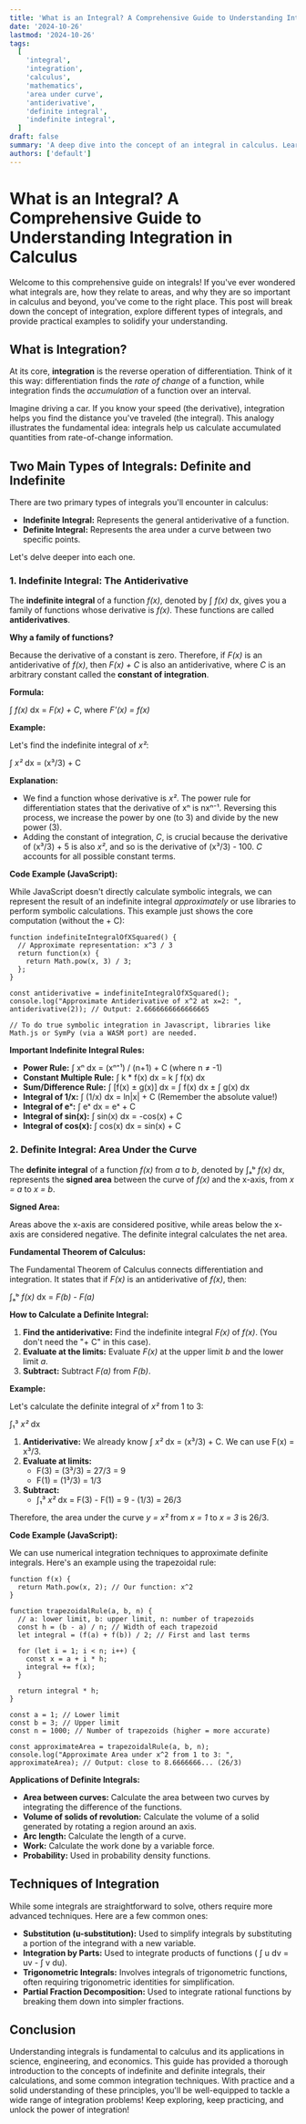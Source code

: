 ```yaml
---
title: 'What is an Integral? A Comprehensive Guide to Understanding Integration in Calculus'
date: '2024-10-26'
lastmod: '2024-10-26'
tags:
  [
    'integral',
    'integration',
    'calculus',
    'mathematics',
    'area under curve',
    'antiderivative',
    'definite integral',
    'indefinite integral',
  ]
draft: false
summary: 'A deep dive into the concept of an integral in calculus. Learn about definite and indefinite integrals, their applications, and how to solve them with practical examples.'
authors: ['default']
---
```


# What is an Integral? A Comprehensive Guide to Understanding Integration in Calculus

Welcome to this comprehensive guide on integrals! If you've ever wondered what integrals are, how they relate to areas, and why they are so important in calculus and beyond, you've come to the right place. This post will break down the concept of integration, explore different types of integrals, and provide practical examples to solidify your understanding.

## What is Integration?

At its core, **integration** is the reverse operation of differentiation. Think of it this way: differentiation finds the _rate of change_ of a function, while integration finds the _accumulation_ of a function over an interval.

Imagine driving a car. If you know your speed (the derivative), integration helps you find the distance you've traveled (the integral). This analogy illustrates the fundamental idea: integrals help us calculate accumulated quantities from rate-of-change information.

## Two Main Types of Integrals: Definite and Indefinite

There are two primary types of integrals you'll encounter in calculus:

- **Indefinite Integral:** Represents the general antiderivative of a function.
- **Definite Integral:** Represents the area under a curve between two specific points.

Let's delve deeper into each one.

### 1. Indefinite Integral: The Antiderivative

The **indefinite integral** of a function _f(x)_, denoted by ∫ _f(x)_ dx, gives you a family of functions whose derivative is _f(x)_. These functions are called **antiderivatives**.

**Why a family of functions?**

Because the derivative of a constant is zero. Therefore, if _F(x)_ is an antiderivative of _f(x)_, then _F(x) + C_ is also an antiderivative, where _C_ is an arbitrary constant called the **constant of integration**.

**Formula:**

∫ _f(x)_ dx = _F(x) + C_, where _F'(x) = f(x)_

**Example:**

Let's find the indefinite integral of _x²_:

∫ _x²_ dx = (x³/3) + C

**Explanation:**

- We find a function whose derivative is _x²_. The power rule for differentiation states that the derivative of xⁿ is nxⁿ⁻¹. Reversing this process, we increase the power by one (to 3) and divide by the new power (3).
- Adding the constant of integration, _C_, is crucial because the derivative of (x³/3) + 5 is also _x²_, and so is the derivative of (x³/3) - 100. _C_ accounts for all possible constant terms.

**Code Example (JavaScript):**

While JavaScript doesn't directly calculate symbolic integrals, we can represent the result of an indefinite integral _approximately_ or use libraries to perform symbolic calculations. This example just shows the core computation (without the + C):

```plaintext
function indefiniteIntegralOfXSquared() {
  // Approximate representation: x^3 / 3
  return function(x) {
    return Math.pow(x, 3) / 3;
  };
}

const antiderivative = indefiniteIntegralOfXSquared();
console.log("Approximate Antiderivative of x^2 at x=2: ", antiderivative(2)); // Output: 2.6666666666666665

// To do true symbolic integration in Javascript, libraries like Math.js or SymPy (via a WASM port) are needed.
```

**Important Indefinite Integral Rules:**

- **Power Rule:** ∫ xⁿ dx = (xⁿ⁺¹) / (n+1) + C (where n ≠ -1)
- **Constant Multiple Rule:** ∫ k \* f(x) dx = k ∫ f(x) dx
- **Sum/Difference Rule:** ∫ [f(x) ± g(x)] dx = ∫ f(x) dx ± ∫ g(x) dx
- **Integral of 1/x:** ∫ (1/x) dx = ln|x| + C (Remember the absolute value!)
- **Integral of eˣ:** ∫ eˣ dx = eˣ + C
- **Integral of sin(x):** ∫ sin(x) dx = -cos(x) + C
- **Integral of cos(x):** ∫ cos(x) dx = sin(x) + C

### 2. Definite Integral: Area Under the Curve

The **definite integral** of a function _f(x)_ from _a_ to _b_, denoted by ∫ₐᵇ _f(x)_ dx, represents the **signed area** between the curve of _f(x)_ and the x-axis, from _x = a_ to _x = b_.

**Signed Area:**

Areas above the x-axis are considered positive, while areas below the x-axis are considered negative. The definite integral calculates the net area.

**Fundamental Theorem of Calculus:**

The Fundamental Theorem of Calculus connects differentiation and integration. It states that if _F(x)_ is an antiderivative of _f(x)_, then:

∫ₐᵇ _f(x)_ dx = _F(b) - F(a)_

**How to Calculate a Definite Integral:**

1.  **Find the antiderivative:** Find the indefinite integral _F(x)_ of _f(x)_. (You don't need the "+ C" in this case).
2.  **Evaluate at the limits:** Evaluate _F(x)_ at the upper limit _b_ and the lower limit _a_.
3.  **Subtract:** Subtract _F(a)_ from _F(b)_.

**Example:**

Let's calculate the definite integral of _x²_ from 1 to 3:

∫₁³ _x²_ dx

1.  **Antiderivative:** We already know ∫ _x²_ dx = (x³/3) + C. We can use F(x) = x³/3.
2.  **Evaluate at limits:**
    - F(3) = (3³/3) = 27/3 = 9
    - F(1) = (1³/3) = 1/3
3.  **Subtract:**
    - ∫₁³ _x²_ dx = F(3) - F(1) = 9 - (1/3) = 26/3

Therefore, the area under the curve _y = x²_ from _x = 1_ to _x = 3_ is 26/3.

**Code Example (JavaScript):**

We can use numerical integration techniques to approximate definite integrals. Here's an example using the trapezoidal rule:

```plaintext
function f(x) {
  return Math.pow(x, 2); // Our function: x^2
}

function trapezoidalRule(a, b, n) {
  // a: lower limit, b: upper limit, n: number of trapezoids
  const h = (b - a) / n; // Width of each trapezoid
  let integral = (f(a) + f(b)) / 2; // First and last terms

  for (let i = 1; i < n; i++) {
    const x = a + i * h;
    integral += f(x);
  }

  return integral * h;
}

const a = 1; // Lower limit
const b = 3; // Upper limit
const n = 1000; // Number of trapezoids (higher = more accurate)

const approximateArea = trapezoidalRule(a, b, n);
console.log("Approximate Area under x^2 from 1 to 3: ", approximateArea); // Output: close to 8.6666666... (26/3)
```

**Applications of Definite Integrals:**

- **Area between curves:** Calculate the area between two curves by integrating the difference of the functions.
- **Volume of solids of revolution:** Calculate the volume of a solid generated by rotating a region around an axis.
- **Arc length:** Calculate the length of a curve.
- **Work:** Calculate the work done by a variable force.
- **Probability:** Used in probability density functions.

## Techniques of Integration

While some integrals are straightforward to solve, others require more advanced techniques. Here are a few common ones:

- **Substitution (u-substitution):** Used to simplify integrals by substituting a portion of the integrand with a new variable.
- **Integration by Parts:** Used to integrate products of functions ( ∫ u dv = uv - ∫ v du).
- **Trigonometric Integrals:** Involves integrals of trigonometric functions, often requiring trigonometric identities for simplification.
- **Partial Fraction Decomposition:** Used to integrate rational functions by breaking them down into simpler fractions.

## Conclusion

Understanding integrals is fundamental to calculus and its applications in science, engineering, and economics. This guide has provided a thorough introduction to the concepts of indefinite and definite integrals, their calculations, and some common integration techniques. With practice and a solid understanding of these principles, you'll be well-equipped to tackle a wide range of integration problems! Keep exploring, keep practicing, and unlock the power of integration!
